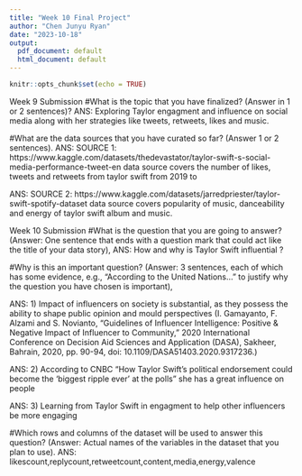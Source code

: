 ---
title: "Week 10 Final Project"
author: "Chen Junyu Ryan"
date: "2023-10-18"
output:
  pdf_document: default
  html_document: default
---

```{r setup, include=FALSE}
knitr::opts_chunk$set(echo = TRUE)
```
Week 9 Submission
#What is the topic that you have finalized? (Answer in 1 or 2 sentences)?
ANS: Exploring Taylor engagment and influence on social media along with her strategies like tweets, retweets, likes and music. 

#What are the data sources that you have curated so far? (Answer 1 or 2 sentences).
ANS: SOURCE 1: https://www.kaggle.com/datasets/thedevastator/taylor-swift-s-social-media-performance-tweet-en
data source covers the number of likes, tweets and retweets from taylor swift from 2019 to 

ANS: SOURCE 2: https://www.kaggle.com/datasets/jarredpriester/taylor-swift-spotify-dataset
data source covers popularity of music, danceability and energy of taylor swift album and music.

Week 10 Submission
#What is the question that you are going to answer? (Answer: One sentence that ends with a question mark that could act like the title of your data story),
ANS: How and why is Taylor Swift influential ?

#Why is this an important question? (Answer: 3 sentences, each of which has some evidence, e.g., “According to the United Nations...” to justify why the question you have chosen is important),

ANS: 1) Impact of influencers on society is substantial, as they possess the ability to shape public opinion and mould perspectives                      (I. Gamayanto, F. Alzami and S. Novianto, "Guidelines of Influencer Intelligence: Positive & Negative Impact of Influencer to Community," 2020 International Conference on Decision Aid Sciences and Application (DASA), Sakheer, Bahrain, 2020, pp. 90-94, doi: 10.1109/DASA51403.2020.9317236.)

ANS: 2) According to CNBC "How Taylor Swift’s political endorsement could become the ‘biggest ripple ever’ at the polls" she has a great influence on people 

ANS: 3) Learning from Taylor Swift in engagment to help other influencers be more engaging 

#Which rows and columns of the dataset will be used to answer this question? (Answer: Actual names of the variables in the dataset that you plan to use).
ANS: likescount,replycount,retweetcount,content,media,energy,valence

